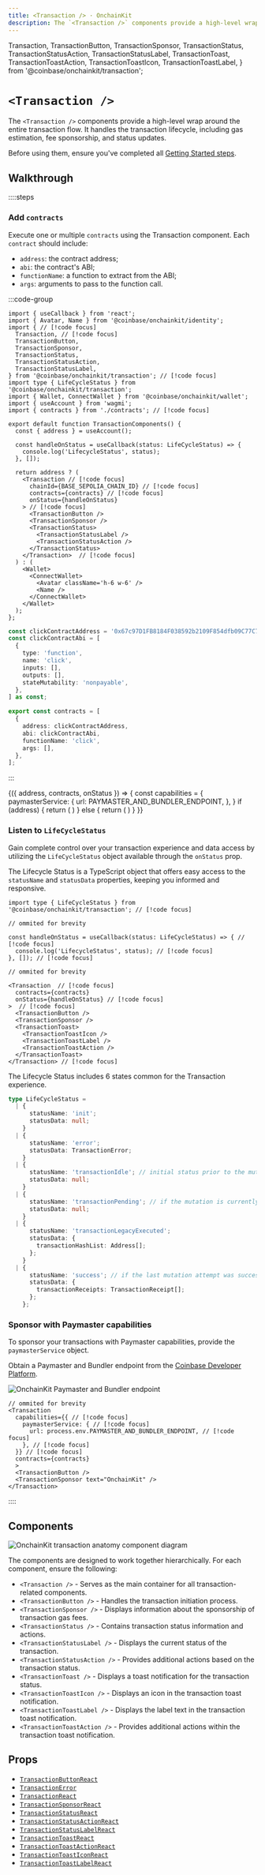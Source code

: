 ```yaml
---
title: <Transaction /> · OnchainKit
description: The `<Transaction />` components provide a high-level wrap around the entire transaction flow. It handles the transaction lifecycle, including gas estimation, fee sponsorship, and status updates.
---
```


  Transaction, 
  TransactionButton,
  TransactionSponsor,
  TransactionStatus,
  TransactionStatusAction,
  TransactionStatusLabel,
  TransactionToast,
  TransactionToastAction,
  TransactionToastIcon,
  TransactionToastLabel,
} from '@coinbase/onchainkit/transaction';


# `<Transaction />`

The `<Transaction />` components provide a high-level wrap around the entire transaction flow. 
It handles the transaction lifecycle, including gas estimation, fee sponsorship, and status updates.

Before using them, ensure you've completed all [Getting Started steps](/getting-started).

## Walkthrough

::::steps

### Add `contracts`

Execute one or multiple `contracts` using the Transaction component. Each `contract` should include:
- `address`: the contract address;
- `abi`: the contract's ABI;
- `functionName`: a function to extract from the ABI;
- `args`: arguments to pass to the function call.

:::code-group

```tsx [TransactionComponents.tsx]
import { useCallback } from 'react';
import { Avatar, Name } from '@coinbase/onchainkit/identity';
import { // [!code focus]
  Transaction, // [!code focus]
  TransactionButton,
  TransactionSponsor,
  TransactionStatus,
  TransactionStatusAction,
  TransactionStatusLabel,
} from '@coinbase/onchainkit/transaction'; // [!code focus]
import type { LifeCycleStatus } from '@coinbase/onchainkit/transaction';
import { Wallet, ConnectWallet } from '@coinbase/onchainkit/wallet';
import { useAccount } from 'wagmi';
import { contracts } from './contracts'; // [!code focus]

export default function TransactionComponents() {
  const { address } = useAccount();

  const handleOnStatus = useCallback(status: LifeCycleStatus) => {
    console.log('LifecycleStatus', status);
  }, []);

  return address ? (
    <Transaction // [!code focus]
      chainId={BASE_SEPOLIA_CHAIN_ID} // [!code focus]
      contracts={contracts} // [!code focus]
      onStatus={handleOnStatus}
    > // [!code focus]
      <TransactionButton />
      <TransactionSponsor />
      <TransactionStatus>
        <TransactionStatusLabel />
        <TransactionStatusAction />
      </TransactionStatus>
    </Transaction>  // [!code focus]
  ) : (
    <Wallet>
      <ConnectWallet>
        <Avatar className='h-6 w-6' />
        <Name />
      </ConnectWallet>
    </Wallet>
  );
};
```

```ts [contracts.ts]
const clickContractAddress = '0x67c97D1FB8184F038592b2109F854dfb09C77C75';
const clickContractAbi = [
  {
    type: 'function',
    name: 'click',
    inputs: [],
    outputs: [],
    stateMutability: 'nonpayable',
  },
] as const;

export const contracts = [
  {
    address: clickContractAddress,
    abi: clickContractAbi,
    functionName: 'click',
    args: [],
  },
];
```

:::

<App>
  <TransactionWrapper>
    {({ address, contracts, onStatus }) => {
      const capabilities = {
        paymasterService: {
          url: PAYMASTER_AND_BUNDLER_ENDPOINT,
        },
      }
      if (address) {
        return (
          <Transaction
            capabilities={capabilities}
            chainId={BASE_SEPOLIA_CHAIN_ID}
            contracts={contracts}
            onStatus={onStatus} 
          >
            <TransactionButton />
            <TransactionSponsor />
            <TransactionStatus>
              <TransactionStatusLabel />
              <TransactionStatusAction />
            </TransactionStatus>
          </Transaction>
        )
      } else {
        return (
          <Wallet>
            <ConnectWallet>
              <Avatar className="h-6 w-6" />
              <Name />
            </ConnectWallet>
          </Wallet>
        )
      }
    }}
  </TransactionWrapper>
</App>

### Listen to `LifeCycleStatus`

Gain complete control over your transaction experience and data access by 
utilizing the `LifeCycleStatus` object available through the `onStatus` prop.

The Lifecycle Status is a TypeScript object that offers easy access 
to the `statusName` and `statusData` properties, keeping you informed and responsive.

```tsx
import type { LifeCycleStatus } from '@coinbase/onchainkit/transaction'; // [!code focus]

// ommited for brevity

const handleOnStatus = useCallback(status: LifeCycleStatus) => { // [!code focus]
  console.log('LifecycleStatus', status); // [!code focus]
}, []); // [!code focus]

// ommited for brevity

<Transaction  // [!code focus]
  contracts={contracts}
  onStatus={handleOnStatus} // [!code focus]
>  // [!code focus]
  <TransactionButton />
  <TransactionSponsor />
  <TransactionToast>
    <TransactionToastIcon />
    <TransactionToastLabel />
    <TransactionToastAction />
  </TransactionToast>
</Transaction> // [!code focus]
```

The Lifecycle Status includes 6 states common for the Transaction experience.

```ts
type LifeCycleStatus =
  | {
      statusName: 'init';
      statusData: null;
    }
  | {
      statusName: 'error';
      statusData: TransactionError;
    }
  | {
      statusName: 'transactionIdle'; // initial status prior to the mutation function executing
      statusData: null;
    }
  | {
      statusName: 'transactionPending'; // if the mutation is currently executing
      statusData: null;
    }
  | {
      statusName: 'transactionLegacyExecuted';
      statusData: {
        transactionHashList: Address[];
      };
    }
  | {
      statusName: 'success'; // if the last mutation attempt was successful
      statusData: {
        transactionReceipts: TransactionReceipt[];
      };
    };
```

### Sponsor with Paymaster capabilities

To sponsor your transactions with Paymaster capabilities, provide the `paymasterService` object.

Obtain a Paymaster and Bundler endpoint from the [Coinbase Developer Platform](https://portal.cdp.coinbase.com/products/bundler-and-paymaster).

<img
  alt="OnchainKit Paymaster and Bundler endpoint"
  title="OnchainKit Paymaster and Bundler endpoint"
  src="/assets/onchainkit-components-paymaster-endpoint.png"
  width="auto"
/>

```tsx
// ommited for brevity
<Transaction
  capabilities={{ // [!code focus]
    paymasterService: { // [!code focus]
      url: process.env.PAYMASTER_AND_BUNDLER_ENDPOINT, // [!code focus]
    }, // [!code focus]
  }} // [!code focus]
  contracts={contracts}
  >
  <TransactionButton />
  <TransactionSponsor text="OnchainKit" />
</Transaction>
```

::::

## Components

<div className="flex flex-col max-w-[648px] gap-6">
  <img 
    src="/assets/onchainkit-components-transaction-anatomy.png" 
    alt="OnchainKit transaction anatomy component diagram"
    title="Visual breakdown of OnchainKit transaction components"
  />
</div>

The components are designed to work together hierarchically. For each component, ensure the following:
- `<Transaction />` - Serves as the main container for all transaction-related components.
- `<TransactionButton />` - Handles the transaction initiation process.
- `<TransactionSponsor />` - Displays information about the sponsorship of transaction gas fees.
- `<TransactionStatus />` - Contains transaction status information and actions.
- `<TransactionStatusLabel />` - Displays the current status of the transaction.
- `<TransactionStatusAction />` - Provides additional actions based on the transaction status.
- `<TransactionToast />` - Displays a toast notification for the transaction status.
- `<TransactionToastIcon />` - Displays an icon in the transaction toast notification.
- `<TransactionToastLabel />` - Displays the label text in the transaction toast notification.
- `<TransactionToastAction />` - Provides additional actions within the transaction toast notification.

## Props

- [`TransactionButtonReact`](/transaction/types#transactionbuttonreact)
- [`TransactionError`](/transaction/types#transactionerror)
- [`TransactionReact`](/transaction/types#transactionreact)
- [`TransactionSponsorReact`](/transaction/types#transactionsponsorreact)
- [`TransactionStatusReact`](/transaction/types#transactionstatusreact)
- [`TransactionStatusActionReact`](/transaction/types#transactionstatusactionreact)
- [`TransactionStatusLabelReact`](/transaction/types#transactionstatuslabelreact)
- [`TransactionToastReact`](/transaction/types#transactiontoastreact)
- [`TransactionToastActionReact`](/transaction/types#transactiontoastactionreact)
- [`TransactionToastIconReact`](/transaction/types#transactiontoasticonreact)
- [`TransactionToastLabelReact`](/transaction/types#transactiontoastlabelreact)
